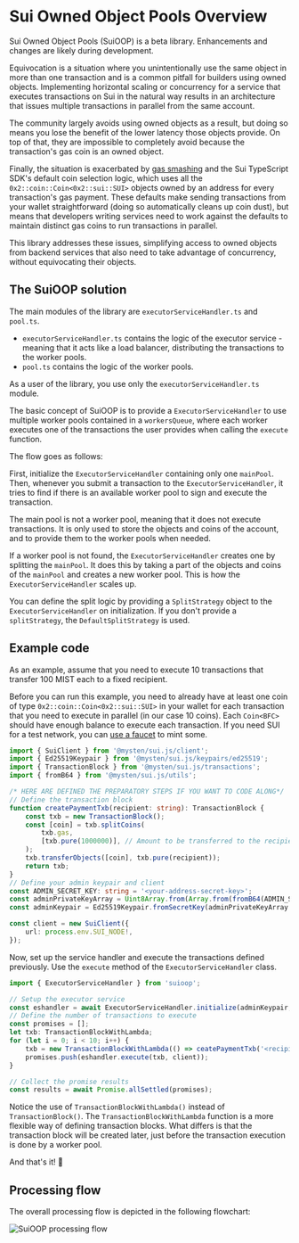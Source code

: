 # Sui Owned Object Pools Overview


<Callout type="info">
	Sui Owned Object Pools (SuiOOP) is a beta library. Enhancements and changes are likely during
	development.
</Callout>

Equivocation is a situation where you unintentionally use the same object in more than one
transaction and is a common pitfall for builders using owned objects. Implementing horizontal
scaling or concurrency for a service that executes transactions on Sui in the natural way results in
an architecture that issues multiple transactions in parallel from the same account.

The community largely avoids using owned objects as a result, but doing so means you lose the
benefit of the lower latency those objects provide. On top of that, they are impossible to
completely avoid because the transaction's gas coin is an owned object.

Finally, the situation is exacerbated by
[gas smashing](https://docs.sui.io/concepts/transactions/gas-smashing) and the Sui TypeScript SDK's
default coin selection logic, which uses all the `0x2::coin::Coin<0x2::sui::SUI>` objects owned by
an address for every transaction's gas payment. These defaults make sending transactions from your
wallet straightforward (doing so automatically cleans up coin dust), but means that developers
writing services need to work against the defaults to maintain distinct gas coins to run
transactions in parallel.

This library addresses these issues, simplifying access to owned objects from backend services that
also need to take advantage of concurrency, without equivocating their objects.

## The SuiOOP solution

The main modules of the library are `executorServiceHandler.ts` and `pool.ts`.

- `executorServiceHandler.ts` contains the logic of the executor service - meaning that it acts like
  a load balancer, distributing the transactions to the worker pools.
- `pool.ts` contains the logic of the worker pools.

As a user of the library, you use only the `executorServiceHandler.ts` module.

The basic concept of SuiOOP is to provide a `ExecutorServiceHandler` to use multiple worker pools
contained in a `workersQueue`, where each worker executes one of the transactions the user provides
when calling the `execute` function.

The flow goes as follows:

First, initialize the `ExecutorServiceHandler` containing only one `mainPool`. Then, whenever you
submit a transaction to the `ExecutorServiceHandler`, it tries to find if there is an available
worker pool to sign and execute the transaction.

The main pool is not a worker pool, meaning that it does not execute transactions. It is only used
to store the objects and coins of the account, and to provide them to the worker pools when needed.

If a worker pool is not found, the `ExecutorServiceHandler` creates one by splitting the `mainPool`.
It does this by taking a part of the objects and coins of the `mainPool` and creates a new worker
pool. This is how the `ExecutorServiceHandler` scales up.

You can define the split logic by providing a `SplitStrategy` object to the `ExecutorServiceHandler`
on initialization. If you don't provide a `splitStrategy`, the `DefaultSplitStrategy` is used.

## Example code

As an example, assume that you need to execute 10 transactions that transfer 100 MIST each to a
fixed recipient.

Before you can run this example, you need to already have at least one coin of type
`0x2::coin::Coin<0x2::sui::SUI>` in your wallet for each transaction that you need to execute in
parallel (in our case 10 coins). Each `Coin<BFC>` should have enough balance to execute each
transaction. If you need SUI for a test network, you can
[use a faucet](https://docs.sui.io/guides/developer/getting-started/get-coins) to mint some.

```ts
import { SuiClient } from '@mysten/sui.js/client';
import { Ed25519Keypair } from '@mysten/sui.js/keypairs/ed25519';
import { TransactionBlock } from '@mysten/sui.js/transactions';
import { fromB64 } from '@mysten/sui.js/utils';

/* HERE ARE DEFINED THE PREPARATORY STEPS IF YOU WANT TO CODE ALONG*/
// Define the transaction block
function createPaymentTxb(recipient: string): TransactionBlock {
	const txb = new TransactionBlock();
	const [coin] = txb.splitCoins(
		txb.gas,
		[txb.pure(1000000)], // Amount to be transferred to the recipient
	);
	txb.transferObjects([coin], txb.pure(recipient));
	return txb;
}
// Define your admin keypair and client
const ADMIN_SECRET_KEY: string = '<your-address-secret-key>';
const adminPrivateKeyArray = Uint8Array.from(Array.from(fromB64(ADMIN_SECRET_KEY)));
const adminKeypair = Ed25519Keypair.fromSecretKey(adminPrivateKeyArray.slice(1));

const client = new SuiClient({
	url: process.env.SUI_NODE!,
});
```

Now, set up the service handler and execute the transactions defined previously. Use the `execute`
method of the `ExecutorServiceHandler` class.

```ts
import { ExecutorServiceHandler } from 'suioop';

// Setup the executor service
const eshandler = await ExecutorServiceHandler.initialize(adminKeypair, client);
// Define the number of transactions to execute
const promises = [];
let txb: TransactionBlockWithLambda;
for (let i = 0; i < 10; i++) {
	txb = new TransactionBlockWithLambda(() => ceatePaymentTxb('<recipient-address>'));
	promises.push(eshandler.execute(txb, client));
}

// Collect the promise results
const results = await Promise.allSettled(promises);
```

Notice the use of `TransactionBlockWithLambda()` instead of `TransactionBlock()`. The
`TransactionBlockWithLambda` function is a more flexible way of defining transaction blocks. What
differs is that the transaction block will be created later, just before the transaction execution
is done by a worker pool.

And that's it! 🚀

## Processing flow

The overall processing flow is depicted in the following flowchart:

![SuiOOP processing flow](/sui-exec-handler-flowchart.png)
